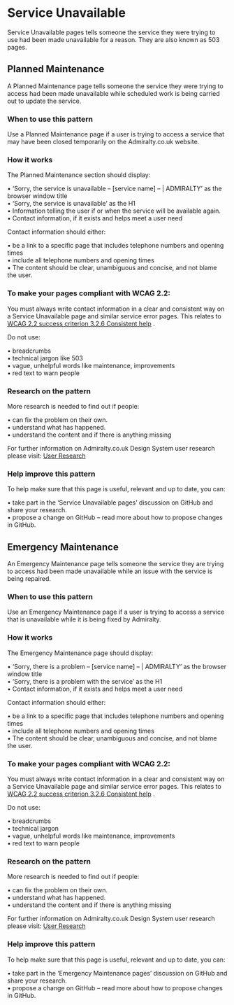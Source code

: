 # Service Unavailable

Service Unavailable pages tells someone the service they were trying to use had been made unavailable for a reason. They are also known as 503 pages.

## Planned Maintenance

A Planned Maintenance page tells someone the service they were trying to access had been made unavailable while scheduled work is being carried out to update the service.


<PlannedMaintenance />

### When to use this pattern

Use a Planned Maintenance page if a user is trying to access a service that may have been closed temporarily on the Admiralty.co.uk website.

### How it works

The Planned Maintenance section should display:

• ‘Sorry, the service is unavailable – [service name] – | ADMIRALTY’ as the browser window title\
• ‘Sorry, the service is unavailable’ as the H1\
• Information telling the user if or when the service will be available again.\
• Contact information, if it exists and helps meet a user need

Contact information should either:

• be a link to a specific page that includes telephone numbers and opening times\
• include all telephone numbers and opening times\
• The content should be clear, unambiguous and concise, and not blame the user.

### To make your pages compliant with WCAG 2.2:

You must always write contact information in a clear and consistent way on a Service Unavailable page and similar service error pages. This relates to [WCAG 2.2 success criterion 3.2.6 Consistent help](https://www.w3.org/WAI/WCAG22/Understanding/consistent-help.html) .

Do not use:

• breadcrumbs\
• technical jargon like 503\
• vague, unhelpful words like maintenance, improvements\
• red text to warn people

### Research on the pattern

More research is needed to find out if people:

• can fix the problem on their own.\
• understand what has happened.\
• understand the content and if there is anything missing

For further information on Admiralty.co.uk Design System user research please visit: [User Research](https://designsystem.admiralty.co.uk/principles/userresearch)

### Help improve this pattern

To help make sure that this page is useful, relevant and up to date, you can:

• take part in the ‘Service Unavailable pages’ discussion on GitHub and share your research.\
• propose a change on GitHub – read more about how to propose changes in GitHub.

## Emergency Maintenance


An Emergency Maintenance page tells someone the service they are trying to access had been made unavailable while an issue with the service is being repaired.

<EmergencyMaintenance />

### When to use this pattern

Use an Emergency Maintenance page if a user is trying to access a service that is unavailable while it is being fixed by Admiralty.

### How it works

The Emergency Maintenance page should display:

• ‘Sorry, there is a problem – [service name] – | ADMIRALTY’ as the browser window title\
• ‘Sorry, there is a problem with the service’ as the H1\
• Contact information, if it exists and helps meet a user need

Contact information should either:

• be a link to a specific page that includes telephone numbers and opening times\
• include all telephone numbers and opening times\
• The content should be clear, unambiguous and concise, and not blame the user.

### To make your pages compliant with WCAG 2.2:

You must always write contact information in a clear and consistent way on a Service Unavailable page and similar service error pages. This relates to [WCAG 2.2 success criterion 3.2.6 Consistent help](https://www.w3.org/WAI/WCAG22/Understanding/consistent-help.html) .

Do not use:

• breadcrumbs\
• technical jargon\
• vague, unhelpful words like maintenance, improvements\
• red text to warn people

### Research on the pattern

More research is needed to find out if people:

• can fix the problem on their own.\
• understand what has happened.\
• understand the content and if there is anything missing

For further information on Admiralty.co.uk Design System user research please visit: [User Research](https://designsystem.admiralty.co.uk/principles/userresearch)

### Help improve this pattern

To help make sure that this page is useful, relevant and up to date, you can:

• take part in the ‘Emergency Maintenance pages’ discussion on GitHub and share your research.\
• propose a change on GitHub – read more about how to propose changes in GitHub.


